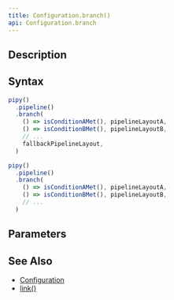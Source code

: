```yaml
---
title: Configuration.branch()
api: Configuration.branch
---
```


## Description

<Summary/>

<FilterDiagram
  name="branch"
  input="Event"
  output="Event"
  subInput="Event"
  subOutput="Event"
  subType="demux"
/>

## Syntax

``` js
pipy()
  .pipeline()
  .branch(
    () => isConditionAMet(), pipelineLayoutA,
    () => isConditionBMet(), pipelineLayoutB,
    // ...
    fallbackPipelineLayout,
  )

pipy()
  .pipeline()
  .branch(
    () => isConditionAMet(), pipelineLayoutA,
    () => isConditionBMet(), pipelineLayoutB,
    // ...
  )
```

## Parameters

<Parameters/>

## See Also

* [Configuration](/reference/api/Configuration)
* [link()](/reference/api/Configuration/link)
